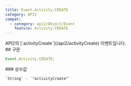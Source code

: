 ```yaml
---
title: Event.Activity.CREATE
category: API2
compat:
  - category: api2/Object/Event
    feature: Activity.CREATE
---
```


<Section>
  API2의 [`activityCreate`](/api2/activityCreate) 이벤트입니다.
</Section>
<Section>
  ## 구문

  ~~~js
  Event.Activity.CREATE;
  ~~~

  <Section>
    ### 상수값

    `String` - `"activityCreate"`
  </Section>
</Section>